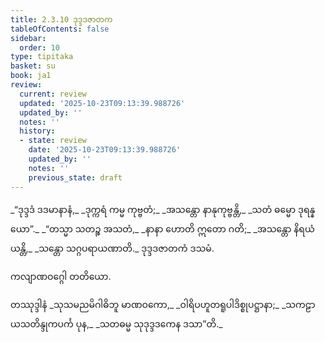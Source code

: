 ```yaml
---
title: 2.3.10 ဒုဒ္ဒဒဇာတက
tableOfContents: false
sidebar:
  order: 10
type: tipitaka
basket: su
book: ja1
review:
  current: review
  updated: '2025-10-23T09:13:39.988726'
  updated_by: ''
  notes: ''
  history:
  - state: review
    date: '2025-10-23T09:13:39.988726'
    updated_by: ''
    notes: ''
    previous_state: draft
---
```



<ReviewStatus review={frontmatter.review} showDetails={true} />

<HypothesisAnnotation frontmatter={frontmatter} />

<DynamicBreadcrumb />

<Division number="59" book="ja1" e="ch" v="22" p="46">

<Paragraph number="433" type="verses" book="ja1">
_“ဒုဒ္ဒဒံ ဒဒမာနာနံ,_  
_ဒုက္ကရံ ကမ္မ ကုဗ္ဗတံ;_  
_အသန္တော နာနုကုဗ္ဗန္တိ,_  
_သတံ ဓမ္မော ဒုရန္နယော”._  

</Paragraph>

</Division>
<Division number="60" book="ja1" e="ch" v="22" p="46">

<Paragraph number="434" type="verses" book="ja1">
_“တသ္မာ သတဉ္စ အသတံ,_  
_နာနာ ဟောတိ ဣတော ဂတိ;_  
_အသန္တော နိရယံ ယန္တိ,_  
_သန္တော သဂ္ဂပရာယဏာတိ._  


</Paragraph>
</Division>

<Paragraph number="435" type="center" book="ja1">
ဒုဒ္ဒဒဇာတကံ ဒသမံ.

  
ကလျာဏဝဂ္ဂေါ တတိယော.



</Paragraph>

<Paragraph number="436" type="center" book="ja1">
တဿုဒ္ဒါနံ


</Paragraph>

<Paragraph number="437" type="verses" book="ja1">
_သုသမညမိဂါဓိဘူ မာဏဝကော,_  
_ဝါရိပဟူတရူပါဒိစ္စုပဋ္ဌာနာ;_  
_သကဠာယသတိန္ဒုကပင်္က ပုန,_  
_သတဓမ္မ သုဒုဒ္ဒဒကေန ဒသာ”တိ._
</Paragraph>
